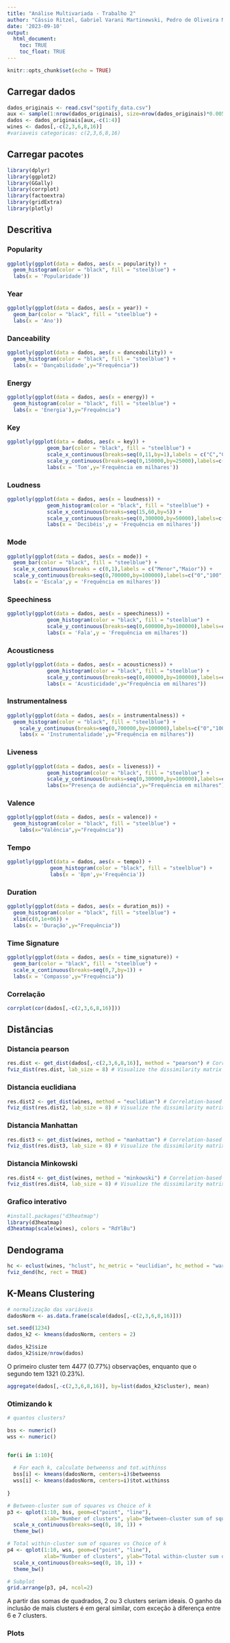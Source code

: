 ---
title: "Análise Multivariada - Trabalho 2"
author: "Cássio Ritzel, Gabriel Varani Martinewski, Pedro de Oliveira Macedo"
date: '2023-09-10'
output: 
  html_document:
    toc: TRUE
    toc_float: TRUE
---

```{r setup, include=FALSE}
knitr::opts_chunk$set(echo = TRUE)
```

## Carregar dados

```{r}
dados_originais <- read.csv("spotify_data.csv")
aux <- sample(1:nrow(dados_originais), size=nrow(dados_originais)*0.005)
dados <- dados_originais[aux,-c(1:4)]
wines <- dados[,-c(2,3,6,8,16)]
#variaveis categoricas: c(2,3,6,8,16)
```

## Carregar pacotes

```{r, message=F, warning=F}
library(dplyr)
library(ggplot2)
library(GGally)
library(corrplot)
library(factoextra)
library(gridExtra)
library(plotly)
```


## Descritiva

### Popularity

```{r}
ggplotly(ggplot(data = dados, aes(x = popularity)) +
  geom_histogram(color = "black", fill = "steelblue") +
  labs(x = 'Popularidade'))
```

### Year

```{r}
ggplotly(ggplot(data = dados, aes(x = year)) +
  geom_bar(color = "black", fill = "steelblue") +
  labs(x = 'Ano'))
```


### Danceability

```{r}
ggplotly(ggplot(data = dados, aes(x = danceability)) +
  geom_histogram(color = "black", fill = "steelblue") +
  labs(x = 'Dançabilidade',y="Frequência"))
```


### Energy

```{r}
ggplotly(ggplot(data = dados, aes(x = energy)) +
  geom_histogram(color = "black", fill = "steelblue") +
  labs(x = 'Energia'),y="Frequência")
```


### Key

```{r}
ggplotly(ggplot(data = dados, aes(x = key)) +
             geom_bar(color = "black", fill = "steelblue") +
             scale_x_continuous(breaks=seq(0,11,by=1),labels = c("C","C#","D","D#","E","F","F#","G","G#","A","A#","B")) +
             scale_y_continuous(breaks=seq(0,150000,by=25000),labels=c("0","25","50","75","100","125","150")) +
             labs(x = 'Tom',y='Frequência em milhares'))
```

### Loudness

```{r}
ggplotly(ggplot(data = dados, aes(x = loudness)) +
             geom_histogram(color = "black", fill = "steelblue") +
             scale_x_continuous(breaks=seq(15,60,by=5)) +
             scale_y_continuous(breaks=seq(0,300000,by=50000),labels=c("0","50","100","150","200","250","300")) +
             labs(x = 'Decibéis',y = 'Frequência em milhares'))
```


### Mode

```{r}
ggplotly(ggplot(data = dados, aes(x = mode)) +
  geom_bar(color = "black", fill = "steelblue") +
  scale_x_continuous(breaks = c(0,1),labels = c("Menor","Maior")) +
  scale_y_continuous(breaks=seq(0,700000,by=100000),labels=c("0","100","200","300","400","500","600","700")) +
  labs(x = 'Escala',y = 'Frequência em milhares'))
```


### Speechiness

```{r}
ggplotly(ggplot(data = dados, aes(x = speechiness)) +
             geom_histogram(color = "black", fill = "steelblue") +
             scale_y_continuous(breaks=seq(0,600000,by=100000),labels=c("0","100","200","300","400","500","600")) +
             labs(x = 'Fala',y = 'Frequência em milhares'))
```


### Acousticness

```{r}
ggplotly(ggplot(data = dados, aes(x = acousticness)) +
             geom_histogram(color = "black", fill = "steelblue") +
             scale_y_continuous(breaks=seq(0,400000,by=100000),labels=c("0","100","200","300","400")) +
             labs(x = 'Acusticidade',y="Frequência em milhares"))
```



### Instrumentalness

```{r}
ggplotly(ggplot(data = dados, aes(x = instrumentalness)) +
  geom_histogram(color = "black", fill = "steelblue") +
    scale_y_continuous(breaks=seq(0,700000,by=100000),labels=c("0","100","200","300","400","500","600","700")) +
    labs(x = 'Instrumentalidade',y="Frequência em milhares"))
```


### Liveness

```{r}
ggplotly(ggplot(data = dados, aes(x = liveness)) +
             geom_histogram(color = "black", fill = "steelblue") +
             scale_y_continuous(breaks=seq(0,300000,by=100000),labels=c("0","100","200","300")) +
             labs(x="Presença de audiência",y="Frequência em milhares"))
```


### Valence

```{r}
ggplotly(ggplot(data = dados, aes(x = valence)) +
  geom_histogram(color = "black", fill = "steelblue") +
    labs(x="Valência",y="Frequência"))
```



### Tempo

```{r}
ggplotly(ggplot(data = dados, aes(x = tempo)) +
              geom_histogram(color = "black", fill = "steelblue") +
              labs(x = 'Bpm',y='Frequência'))
```


### Duration

```{r}
ggplotly(ggplot(data = dados, aes(x = duration_ms)) +
  geom_histogram(color = "black", fill = "steelblue") +
  xlim(c(0,1e+06)) +
  labs(x = 'Duração',y="Frequência"))
```



### Time Signature

```{r}
ggplotly(ggplot(data = dados, aes(x = time_signature)) +
  geom_bar(color = "black", fill = "steelblue") +
  scale_x_continuous(breaks=seq(0,7,by=1)) +
  labs(x = 'Compasso',y="Frequência"))
```


### Correlação
```{r}
corrplot(cor(dados[,-c(2,3,6,8,16)]))
```



## Distâncias

### Distancia pearson

```{r}
res.dist <- get_dist(dados[,-c(2,3,6,8,16)], method = "pearson") # Correlation-based distance method
fviz_dist(res.dist, lab_size = 8) # Visualize the dissimilarity matrix
```

### Distancia euclidiana

```{r}

res.dist2 <- get_dist(wines, method = "euclidian") # Correlation-based distance method
fviz_dist(res.dist2, lab_size = 8) # Visualize the dissimilarity matrix
```

### Distancia Manhattan

```{r}

res.dist3 <- get_dist(wines, method = "manhattan") # Correlation-based distance method
fviz_dist(res.dist3, lab_size = 8) # Visualize the dissimilarity matrix
```

### Distancia Minkowski

```{r}

res.dist4 <- get_dist(wines, method = "minkowski") # Correlation-based distance method
fviz_dist(res.dist4, lab_size = 8) # Visualize the dissimilarity matrix

```

### Grafico interativo

```{r}

#install.packages("d3heatmap")
library(d3heatmap)
d3heatmap(scale(wines), colors = "RdYlBu")

```


## Dendograma

```{r}
hc <- eclust(wines, "hclust", hc_metric = "euclidian", hc_method = "ward.D")
fviz_dend(hc, rect = TRUE)
```


## K-Means Clustering

```{r}
# normalização das variáveis 
dadosNorm <- as.data.frame(scale(dados[,-c(2,3,6,8,16)]))

set.seed(1234)
dados_k2 <- kmeans(dadosNorm, centers = 2)
```

```{r}
dados_k2$size
dados_k2$size/nrow(dados)
```
O primeiro cluster tem 4477 (0.77%) observações, enquanto que o segundo tem 1321 (0.23%).


```{r}
aggregate(dados[,-c(2,3,6,8,16)], by=list(dados_k2$cluster), mean)
```


### Otimizando k

```{r, warning=F}
# quantos clusters? 

bss <- numeric()
wss <- numeric()


for(i in 1:10){
  
  # For each k, calculate betweenss and tot.withinss
  bss[i] <- kmeans(dadosNorm, centers=i)$betweenss
  wss[i] <- kmeans(dadosNorm, centers=i)$tot.withinss
  
}

# Between-cluster sum of squares vs Choice of k
p3 <- qplot(1:10, bss, geom=c("point", "line"), 
            xlab="Number of clusters", ylab="Between-cluster sum of squares") +
  scale_x_continuous(breaks=seq(0, 10, 1)) +
  theme_bw()

# Total within-cluster sum of squares vs Choice of k
p4 <- qplot(1:10, wss, geom=c("point", "line"),
            xlab="Number of clusters", ylab="Total within-cluster sum of squares") +
  scale_x_continuous(breaks=seq(0, 10, 1)) +
  theme_bw()

# Subplot
grid.arrange(p3, p4, ncol=2)
```
A partir das somas de quadrados, 2 ou 3 clusters seriam ideais. O ganho da inclusão de mais clusters é em geral similar, com exceção à diferença entre 6 e 7 clusters.

### Plots

```{r}

```
